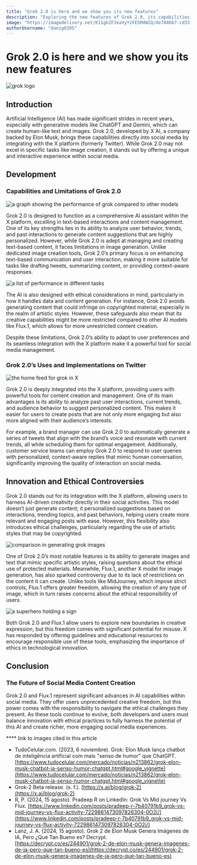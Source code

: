 ```yaml
---
title: "Grok 2.0 is here and we show you its new features"
description: "Exploring the new features of Grok 2.0, its capabilities, limitations, and the ethical considerations of AI in social media."
image: "https://imagedelivery.net/K11gkZF3xaVyYzFESMdWIQ/de784667-cd33-46a0-6650-1fc8a6130600/full"
authorUsername: "danig0205"
---
```


# Grok 2.0 is here and we show you its new features


<Img src="https://iili.io/djFZZyN.jpg" alt="grok logo" caption="Logo for grok"/>

## Introduction

Artificial Intelligence (AI) has made significant strides in recent years, especially with generative models like ChatGPT and Gemini, which can create human-like text and images. Grok 2.0, developed by X AI, a company backed by Elon Musk, brings these capabilities directly into social media by integrating with the X platform (formerly Twitter). While Grok 2.0 may not excel in specific tasks like image creation, it stands out by offering a unique and interactive experience within social media.

## Development

### Capabilities and Limitations of Grok 2.0

<Img src="https://freeimage.host/i/dj3RsiF" alt="a graph showing the performance of grok compared to other models" caption="graph of grok with others models"/>

Grok 2.0 is designed to function as a comprehensive AI assistant within the X platform, excelling in text-based interactions and content management. One of its key strengths lies in its ability to analyze user behavior, trends, and past interactions to generate content suggestions that are highly personalized. However, while Grok 2.0 is adept at managing and creating text-based content, it faces limitations in image generation. Unlike dedicated image creation tools, Grok 2.0’s primary focus is on enhancing text-based communication and user interaction, making it more suitable for tasks like drafting tweets, summarizing content, or providing context-aware responses.

<Img src="https://freeimage.host/i/djFLd3Q" alt="a list of performance in different tasks" caption="performance comparison table"/>

The AI is also designed with ethical considerations in mind, particularly in how it handles data and content generation. For instance, Grok 2.0 avoids generating content that could infringe on copyrighted material, especially in the realm of artistic styles. However, these safeguards also mean that its creative capabilities might be more restricted compared to other AI models like Flux.1, which allows for more unrestricted content creation.

Despite these limitations, Grok 2.0’s ability to adapt to user preferences and its seamless integration with the X platform make it a powerful tool for social media management.

### Grok 2.0’s Uses and Implementations on Twitter

<Img src="https://freeimage.host/i/dj37L8J" alt="the home feed for grok in X" caption="the home panel to access grok"/>

Grok 2.0 is deeply integrated into the X platform, providing users with powerful tools for content creation and management. One of its main advantages is its ability to analyze past user interactions, current trends, and audience behavior to suggest personalized content. This makes it easier for users to create posts that are not only more engaging but also more aligned with their audience’s interests.

For example, a brand manager can use Grok 2.0 to automatically generate a series of tweets that align with the brand’s voice and resonate with current trends, all while scheduling them for optimal engagement. Additionally, customer service teams can employ Grok 2.0 to respond to user queries with personalized, context-aware replies that mimic human conversation, significantly improving the quality of interaction on social media.

## Innovation and Ethical Controversies

Grok 2.0 stands out for its integration with the X platform, allowing users to harness AI-driven creativity directly in their social activities. This model doesn’t just generate content; it personalized suggestions based on interactions, trending topics, and past behaviors, helping users create more relevant and engaging posts with ease. However, this flexibility also introduces ethical challenges, particularly regarding the use of artistic styles that may be copyrighted.

<Img src="https://freeimage.host/i/djFPSSI" alt="comparison in generating grok images" caption="comparative table"/>

One of Grok 2.0’s most notable features is its ability to generate images and text that mimic specific artistic styles, raising questions about the ethical use of protected materials. Meanwhile, Flux.1, another X model for image generation, has also sparked controversy due to its lack of restrictions on the content it can create. Unlike tools like MidJourney, which impose strict controls, Flux.1 offers greater freedom, allowing the creation of any type of image, which in turn raises concerns about the ethical responsibility of users.

<Img src="https://freeimage.host/i/dj31fBp" alt="a superhero holding a sign" caption="image generated with grok"/>

Both Grok 2.0 and Flux.1 allow users to explore new boundaries in creative expression, but this freedom comes with significant potential for misuse. X has responded by offering guidelines and educational resources to encourage responsible use of these tools, emphasizing the importance of ethics in technological innovation.

## Conclusion

### The Future of Social Media Content Creation

Grok 2.0 and Flux.1 represent significant advances in AI capabilities within social media. They offer users unprecedented creative freedom, but this power comes with the responsibility to navigate the ethical challenges they present. As these tools continue to evolve, both developers and users must balance innovation with ethical practices to fully harness the potential of this AI and create richer, more engaging social media experiences.

**** link to images cited in this article

- TudoCelular.com. (2023, 6 noviembre). Grok: Elon Musk lança chatbot de inteligência artificial com mais "senso de humor" que ChatGPT. [https://www.tudocelular.com/mercado/noticias/n213862/grok-elon-musk-chatbot-ia-senso-humor-chatgpt.html#google_vignette](https://www.tudocelular.com/mercado/noticias/n213862/grok-elon-musk-chatbot-ia-senso-humor-chatgpt.html#google_vignette)
- Grok-2 Beta release. (s. f.). [https://x.ai/blog/grok-2](https://x.ai/blog/grok-2)
- R, P. (2024, 15 agosto). Pradeep R on LinkedIn: Grok Vs Mid journey Vs Flux. [https://www.linkedin.com/posts/pradeep-r-7b40791b9_grok-vs-mid-journey-vs-flux-activity-7229861473097826304-0O2i/](https://www.linkedin.com/posts/pradeep-r-7b40791b9_grok-vs-mid-journey-vs-flux-activity-7229861473097826304-0O2i/)
- Lanz, J. A. (2024, 15 agosto). Grok 2 de Elon Musk Genera Imágenes de IA, Pero ¿Qué Tan Bueno es? Decrypt. [https://decrypt.co/es/244901/grok-2-de-elon-musk-genera-imagenes-de-ia-pero-que-tan-bueno-es](https://decrypt.co/es/244901/grok-2-de-elon-musk-genera-imagenes-de-ia-pero-que-tan-bueno-es)
